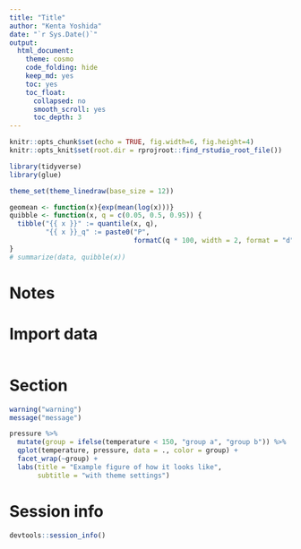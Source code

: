 ```yaml
---
title: "Title"
author: "Kenta Yoshida"
date: "`r Sys.Date()`"
output:  
  html_document:
    theme: cosmo
    code_folding: hide
    keep_md: yes
    toc: yes
    toc_float:
      collapsed: no
      smooth_scroll: yes
      toc_depth: 3
---
```



```r
knitr::opts_chunk$set(echo = TRUE, fig.width=6, fig.height=4)
knitr::opts_knit$set(root.dir = rprojroot::find_rstudio_root_file())

library(tidyverse)
library(glue)

theme_set(theme_linedraw(base_size = 12))

geomean <- function(x){exp(mean(log(x)))}
quibble <- function(x, q = c(0.05, 0.5, 0.95)) {
  tibble("{{ x }}" := quantile(x, q), 
         "{{ x }}_q" := paste0("P",
                               formatC(q * 100, width = 2, format = "d", flag = "0")))
}
# summarize(data, quibble(x))
```


# Notes


# Import data

```r

```


# Section

```r
warning("warning")
message("message")

pressure %>% 
  mutate(group = ifelse(temperature < 150, "group a", "group b")) %>% 
  qplot(temperature, pressure, data = ., color = group) +
  facet_wrap(~group) +
  labs(title = "Example figure of how it looks like",
       subtitle = "with theme settings")

```


# Session info

```r
devtools::session_info()
```


